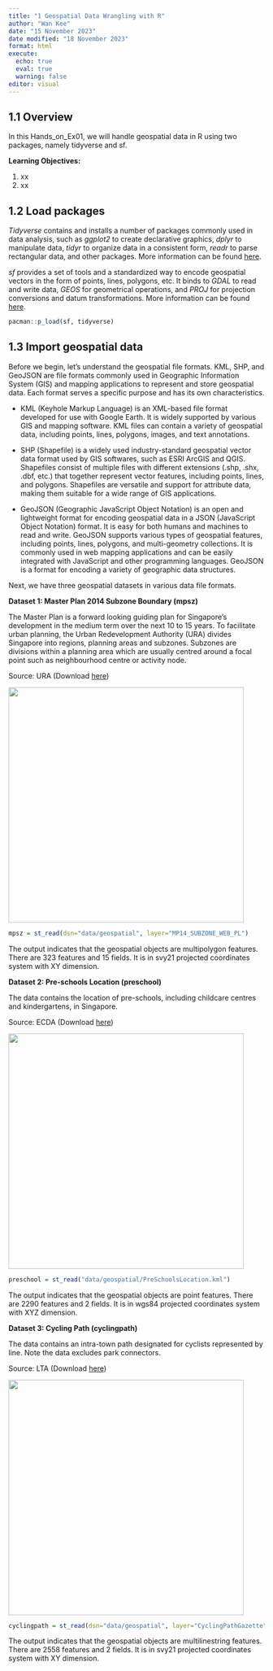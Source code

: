 ```yaml
---
title: "1 Geospatial Data Wrangling with R"
author: "Wan Kee"
date: "15 November 2023"
date modified: "18 November 2023"
format: html
execute: 
  echo: true
  eval: true
  warning: false
editor: visual
---
```


## 1.1 Overview

In this Hands_on_Ex01, we will handle geospatial data in R using two packages, namely tidyverse and sf.

**Learning Objectives:**

1.  xx
2.  xx

## 1.2 Load packages

*Tidyverse* contains and installs a number of packages commonly used in data analysis, such as *ggplot2* to create declarative graphics, *dplyr* to manipulate data, *tidyr* to organize data in a consistent form, *readr* to parse rectangular data, and other packages. More information can be found [here](https://www.tidyverse.org/packages/).

*sf* provides a set of tools and a standardized way to encode geospatial vectors in the form of points, lines, polygons, etc. It binds to *GDAL* to read and write data, *GEOS* for geometrical operations, and *PROJ* for projection conversions and datum transformations. More information can be found [here](https://r-spatial.github.io/sf/).

```r
pacman::p_load(sf, tidyverse)
```

## 1.3 Import geospatial data

Before we begin, let's understand the geospatial file formats. KML, SHP, and GeoJSON are file formats commonly used in Geographic Information System (GIS) and mapping applications to represent and store geospatial data. Each format serves a specific purpose and has its own characteristics.

-   KML (Keyhole Markup Language) is an XML-based file format developed for use with Google Earth. It is widely supported by various GIS and mapping software. KML files can contain a variety of geospatial data, including points, lines, polygons, images, and text annotations.

-   SHP (Shapefile) is a widely used industry-standard geospatial vector data format used by GIS softwares, such as ESRI ArcGIS and QGIS. Shapefiles consist of multiple files with different extensions (.shp, .shx, .dbf, etc.) that together represent vector features, including points, lines, and polygons. Shapefiles are versatile and support for attribute data, making them suitable for a wide range of GIS applications.

-   GeoJSON (Geographic JavaScript Object Notation) is an open and lightweight format for encoding geospatial data in a JSON (JavaScript Object Notation) format. It is easy for both humans and machines to read and write. GeoJSON supports various types of geospatial features, including points, lines, polygons, and multi-geometry collections. It is commonly used in web mapping applications and can be easily integrated with JavaScript and other programming languages. GeoJSON is a format for encoding a variety of geographic data structures.

Next, we have three geospatial datasets in various data file formats.

**Dataset 1: Master Plan 2014 Subzone Boundary (mpsz)**

The Master Plan is a forward looking guiding plan for Singapore's development in the medium term over the next 10 to 15 years. To facilitate urban planning, the Urban Redevelopment Authority (URA) divides Singapore into regions, planning areas and subzones. Subzones are divisions within a planning area which are usually centred around a focal point such as neighbourhood centre or activity node.

Source: URA (Download [here](https://beta.data.gov.sg/collections/1708/view))

![](images/Screenshot%202023-11-19%20at%2012.43.30%E2%80%AFAM.png){width="463"}

```r
mpsz = st_read(dsn="data/geospatial", layer="MP14_SUBZONE_WEB_PL")
```

The output indicates that the geospatial objects are multipolygon features. There are 323 features and 15 fields. It is in svy21 projected coordinates system with XY dimension.

**Dataset 2: Pre-schools Location (preschool)**

The data contains the location of pre-schools, including childcare centres and kindergartens, in Singapore.

Source: ECDA (Download [here](https://beta.data.gov.sg/collections/2064/view))

![](images/Screenshot%202023-11-19%20at%2012.42.16%E2%80%AFAM.png){width="463"}

```r
preschool = st_read("data/geospatial/PreSchoolsLocation.kml")
```

The output indicates that the geospatial objects are point features. There are 2290 features and 2 fields. It is in wgs84 projected coordinates system with XYZ dimension.

**Dataset 3: Cycling Path (cyclingpath)**

The data contains an intra-town path designated for cyclists represented by line. Note the data excludes park connectors.

Source: LTA (Download [here](https://datamall.lta.gov.sg/content/datamall/en/search_datasets.html))

![](images/Screenshot%202023-11-19%20at%2012.54.09%E2%80%AFAM.png){width="463"}

```r
cyclingpath = st_read(dsn="data/geospatial", layer="CyclingPathGazette")
```

The output indicates that the geospatial objects are multilinestring features. There are 2558 features and 2 fields. It is in svy21 projected coordinates system with XY dimension.
